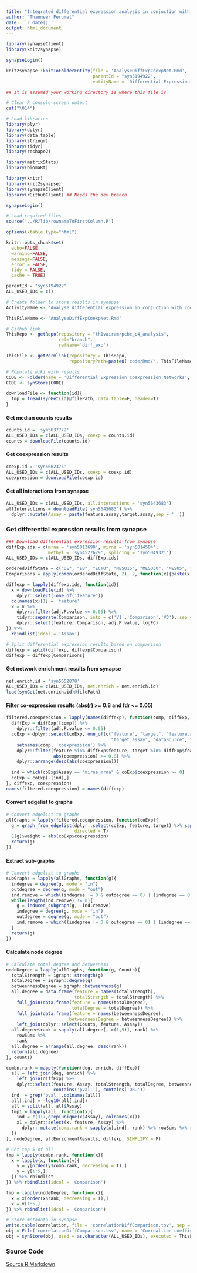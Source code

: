 ```yaml
---
title: "Integrated differential expression analysis in conjuction with coexpression at any differentiation states"
author: "Thanneer Perumal"
date: '`r date()`'
output: html_document
---
```

```r
library(synapseClient)
library(knit2synapse)

synapseLogin()

knit2synapse::knitToFolderEntity(file = 'AnalyseDiffExpCoexpNet.Rmd',
                                 parentId = "syn5194922",
                                 entityName = 'Differential Expression Coexpression Networks')
```

```r
## It is assumed your working directory is where this file is

# Clear R console screen output
cat("\014")

# Load libraries
library(plyr)
library(dplyr)
library(data.table)
library(stringr)
library(tidyr)
library(reshape2)

library(matrixStats)
library(biomaRt)

library(knitr)
library(knit2synapse)
library(synapseClient)
library(rGithubClient) ## Needs the dev branch

synapseLogin()

# Load required files
source('../R/lib/rownameToFirstColumn.R')

options(xtable.type="html")

knitr::opts_chunk$set(
  echo=FALSE,
  warning=FALSE,
  message=FALSE,
  error = FALSE,
  tidy = FALSE,
  cache = TRUE)
```

```r
parentId = "syn5194922"
ALL_USED_IDs = c()

# Create folder to store results in synapse
ActivityName <- 'Analyse differential expression in conjuction with coexpression between assays'

ThisFileName <- 'AnalyseDiffExpCoexpNet.Rmd'

# Github link
ThisRepo <- getRepo(repository = "th1vairam/pcbc_c4_analysis", 
                    ref="branch", 
                    refName='diff_exp')

ThisFile <- getPermlink(repository = ThisRepo,
                        repositoryPath=paste0('code/Rmd/', ThisFileName))    

# Populate wiki with results
CODE <- Folder(name = 'Differential Expression Coexpression Networks', parentId = parentId)
CODE <- synStore(CODE)
```

```r
downloadFile <- function(id){
  tmp = fread(synGet(id)@filePath, data.table=F, header=T)
}
```

#### Get median counts results
```r
counts.id = 'syn5637772'
ALL_USED_IDs = c(ALL_USED_IDs, coexp = counts.id)
counts = downloadFile(counts.id)
```

#### Get coexpression results
```r
coexp.id = 'syn5662375'
ALL_USED_IDs = c(ALL_USED_IDs, coexp = coexp.id)
coexpression = downloadFile(coexp.id)
```

#### Get all interactions from synapse
```r
ALL_USED_IDs = c(ALL_USED_IDs, all.interactions = 'syn5643683')
allInteractions = downloadFile('syn5643683') %>%
  dplyr::mutate(Assay = paste(feature.assay,target.assay,sep = '_'))
```

### Get differential expression results from synapse
```r
### Download differential expression results from synapse
diffExp.ids = c(mrna = 'syn5013690', mirna = 'syn5014584', 
                methyl = 'syn4527629', splicing = 'syn5049321')
ALL_USED_IDs = c(ALL_USED_IDs, diffExp.ids)

orderedDiffState = c("DE", "EB", "ECTO", "MESO15", "MESO30", "MESO5", "SC")
Comparisons = apply(combn(orderedDiffState, 2), 2, function(x){paste(x, collapse = '_vs_')})

diffexp = lapply(diffexp.ids, function(id){
  x = downloadFile(id) %>%
    dplyr::select(-one_of('feature'))
  colnames(x)[1] = 'feature'
  x = x %>%
    dplyr::filter(adj.P.value <= 0.05) %>%
    tidyr::separate(Comparison, into = c('V1','Comparison','V3'), sep = '\\__') %>%
    dplyr::select(feature, Comparison, adj.P.value, logFC) 
}) %>% 
  rbindlist(idcol = 'Assay') 

# Split differential expression results based on comparison
diffexp = split(diffexp, diffexp$Comparison)
diffexp = diffexp[Comparisons]
```

#### Get network enrichment results from synapse
```r
net.enrich.id = 'syn5652878'
ALL_USED_IDs = c(ALL_USED_IDs, net.enrich = net.enrich.id)
load(synGet(net.enrich.id)@filePath)
```

#### Filter co-expression results (abs(r) >= 0.8 and fdr <= 0.05)
```r
filtered.coexpression = lapply(names(diffexp), function(comp, diffExp, coExp){
  diffExp = diffExp[[comp]] %>%
    dplyr::filter(adj.P.value <= 0.05)
  coExp = dplyr::select(coExp, one_of(c("feature", "target", "feature.assay",
                                        "target.assay", "dataSource", "Assay",comp))) %>%
    setnames(comp, 'coexpression') %>%
    dplyr::filter(feature %in% diffExp$feature, target %in% diffExp$feature,
                  abs(coexpression) >= 0.8) %>%
    dplyr::arrange(desc(abs(coexpression)))
  
  ind = which(coExp$Assay == "mirna_mrna" & coExp$coexpression >= 0)
  coExp = coExp[-(ind),]
}, diffexp, coexpression)
names(filtered.coexpression) = names(diffexp)
```

#### Convert edgelist to graphs
```r
# Convert edgelist to graphs
allGraphs = lapply(filtered.coexpression, function(coExp){
  g = graph_from_edgelist(dplyr::select(coExp, feature, target) %>% sapply(as.character) %>% as.matrix,
                          directed = T)
  E(g)$weight = abs(coExp$coexpression)
  return(g)
})
```

#### Extract sub-graphs
```r
# Convert edgelist to graphs
subGraphs = lapply(allGraphs, function(g){
  indegree = degree(g, mode = "in")
  outdegree = degree(g, mode = "out")
  ind.remove = which((indegree != 0 & outdegree == 0) | (indegree == 0 & outdegree != 0) )
  while(length(ind.remove) != 0){
    g = induced_subgraph(g, -ind.remove)
    indegree = degree(g, mode = "in")
    outdegree = degree(g, mode = "out")
    ind.remove = which((indegree != 0 & outdegree == 0) | (indegree == 0 & outdegree != 0) )
  }
  return(g)
})
```

#### Calculate node degree
```r
# Calculate total degree and betweeness
nodeDegree = lapply(allGraphs, function(g, Counts){
  totalStrength = igraph::strength(g)
  totalDegree = igraph::degree(g)
  betweennessDegree = igraph::betweenness(g)
  all.degree = data.frame(feature = names(totalStrength),
                          totalStrength = totalStrength) %>%
    full_join(data.frame(feature = names(totalDegree),
                         totalDegree = totalDegree)) %>%
    full_join(data.frame(feature = names(betweennessDegree),
                        betweennessDegree = betweennessDegree)) %>%
    left_join(dplyr::select(Counts, feature, Assay))
  all.degree$rank = sapply(all.degree[,-c(1,5)], rank) %>% 
    rowSums %>% 
    rank
  all.degree = arrange(all.degree, desc(rank))
  return(all.degree)
}, counts)
```

```r
combn.rank = mapply(function(deg, enrich, diffExp){
  all = left_join(deg, enrich) %>%
    left_join(diffExp) %>%
    dplyr::select(feature, Assay, totalStrength, totalDegree, betweennessDegree, adj.P.value, logFC,
                  contains('pval.'), contains('OR.'))
  ind  = grep('pval.',colnames(all))
  all[,ind] = -log10(all[,ind])
  all = split(all, all$Assay)
  tmp1 = lapply(all, function(x){
    ind = c(3:7,grep(unique(x$Assay), colnames(x)))
    x1 = dplyr::select(x, feature, Assay) %>%
      dplyr::mutate(comb.rank = sapply(x[,ind], rank) %>% rowSums %>% rank)
  })
}, nodeDegree, allEnrichmentResults, diffexp, SIMPLIFY = F)

# Get top 5 of all
tmp = lapply(combn.rank, function(x){
  x = lapply(x, function(y){
    y = y[order(y$comb.rank, decreasing = T),]
    y = y[1:5,]
  }) %>% rbindlist
}) %>% rbindlist(idcol = 'Comparison')

tmp = lapply(nodeDegree, function(x){
  x = x[order(x$rank, decreasing = T),]
  x = x[1:5,]
}) %>% rbindlist(idcol = 'Comparison')

```

```r
# Store metadata in synapse
write.table(correlation, file = 'correlationDiffComparison.tsv', sep = '\t', quote=F, row.names=F)
obj = File('correlationDiffComparison.tsv', name = 'Correaltion coefficients', parentId = CODE$properties$id)
obj = synStore(obj, used = as.character(ALL_USED_IDs), executed = ThisFile, activityName = ActivityName)
```

### Source Code
[Source R Markdown](`r ThisFile`)